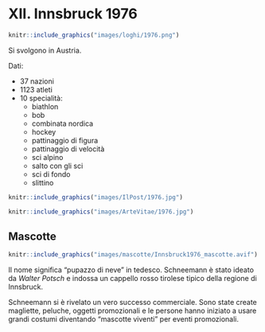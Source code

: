 # XII. Innsbruck 1976 {-}

```{r, echo=FALSE, out.width='40%', fig.cap='XII edizione dei Giochi olimpici invernali'}
knitr::include_graphics("images/loghi/1976.png")
```

Si svolgono in Austria.

Dati:

* 37 nazioni
* 1123 atleti
* 10 specialità:
  * biathlon
  * bob
  * combinata nordica
  * hockey
  * pattinaggio di figura
  * pattinaggio di velocità
  * sci alpino
  * salto con gli sci
  * sci di fondo
  * slittino
  
```{r, echo=FALSE, out.width='80%', fig.cap='La sciatrice tedesca Rosie Mittermaier nello slalom alle Olimpiadi di Innsbruck del 1976. (Tony Duffy/Allsport)'}
knitr::include_graphics("images/IlPost/1976.jpg")
```

```{r, echo=FALSE, out.width='80%', fig.cap="Insbruck 1976. Lo sciatore italiano Piero Gros dopo aver vinto la medaglia d’oro dello slalom. (Artevitae)"}
knitr::include_graphics("images/ArteVitae/1976.jpg")
```

## Mascotte {-}

```{r, echo=FALSE, out.width='40%', fig.cap='Schneemann'}
knitr::include_graphics("images/mascotte/Innsbruck1976_mascotte.avif")
```

Il nome significa "pupazzo di neve" in tedesco. Schneemann è stato ideato da *Walter Potsch* e indossa un cappello rosso tirolese tipico della regione di Innsbruck.

Schneemann si è rivelato un vero successo commerciale. Sono state create magliette, peluche, oggetti promozionali e le persone hanno iniziato a usare grandi costumi diventando "mascotte viventi" per eventi promozionali.
